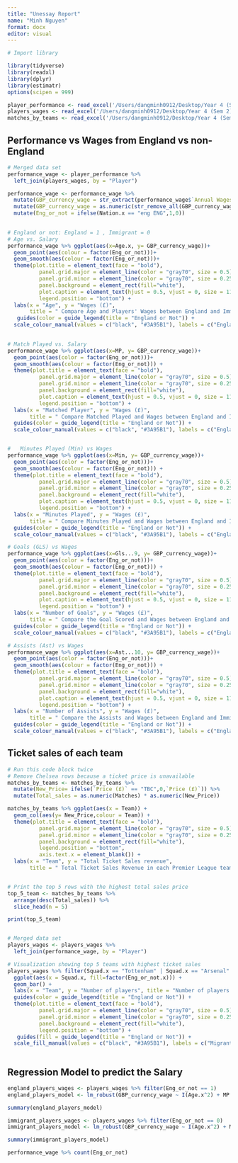 ```yaml
---
title: "Unessay Report"
name: "Minh Nguyen"
format: docx
editor: visual
---
```


```r
# Import library

library(tidyverse)
library(readxl)
library(dplyr)
library(estimatr)
options(scipen = 999)

player_performance <- read_excel('/Users/dangminh0912/Desktop/Year 4 (Sem 2)/GC 101/Unessay /Dataset/Excel File/Players performance.xlsx')
players_wages <- read_excel('/Users/dangminh0912/Desktop/Year 4 (Sem 2)/GC 101/Unessay /Dataset/Excel File/Players Wages.xlsx')
matches_by_teams <- read_excel('/Users/dangminh0912/Desktop/Year 4 (Sem 2)/GC 101/Unessay /Dataset/Excel File/Matches by Team.xlsx') 
```

## Performance vs Wages from England vs non-England

```r
# Merged data set
performance_wage <- player_performance %>% 
  left_join(players_wages, by = "Player") 

performance_wage <- performance_wage %>%  
  mutate(GBP_currency_wage = str_extract(performance_wage$`Annual Wages`, "£[ ]?[0-9,]+")) %>%  
  mutate(GBP_currency_wage = as.numeric(str_remove_all(GBP_currency_wage, "[£, ]"))) %>% 
  mutate(Eng_or_not = ifelse(Nation.x == "eng ENG",1,0))
  
```

```r

# England or not: England = 1 , Immigrant = 0
# Age vs. Salary
performance_wage %>% ggplot(aes(x=Age.x, y= GBP_currency_wage))+
  geom_point(aes(colour = factor(Eng_or_not)))+
  geom_smooth(aes(colour = factor(Eng_or_not)))+
  theme(plot.title = element_text(face = "bold"),
          panel.grid.major = element_line(color = "gray70", size = 0.5),
          panel.grid.minor = element_line(color = "gray70", size = 0.25),
          panel.background = element_rect(fill="white"),
          plot.caption = element_text(hjust = 0.5, vjust = 0, size = 11),
          legend.position = "bottom") +
  labs(x = "Age", y = "Wages (£)",
       title = " Compare Age and Players' Wages between England and Immigrants")+
   guides(color = guide_legend(title = "England or Not")) +
  scale_colour_manual(values = c("black", "#3A95B1"), labels = c("England", "Immigrants"))  
  

# Match Played vs. Salary
performance_wage %>% ggplot(aes(x=MP, y= GBP_currency_wage))+
  geom_point(aes(color = factor(Eng_or_not)))+
  geom_smooth(aes(colour = factor(Eng_or_not))) +
  theme(plot.title = element_text(face = "bold"),
          panel.grid.major = element_line(color = "gray70", size = 0.5),
          panel.grid.minor = element_line(color = "gray70", size = 0.25),
          panel.background = element_rect(fill="white"),
          plot.caption = element_text(hjust = 0.5, vjust = 0, size = 11),
          legend.position = "bottom") +
  labs(x = "Matched Player", y = "Wages (£)",
       title = " Compare Matched Played and Wages between England and Immigrants")+
  guides(color = guide_legend(title = "England or Not")) +
  scale_colour_manual(values = c("black", "#3A95B1"), labels = c("England", "Immigrants"))  


#	Minutes Played (Min) vs Wages
performance_wage %>% ggplot(aes(x=Min, y= GBP_currency_wage))+
  geom_point(aes(color = factor(Eng_or_not)))+
  geom_smooth(aes(colour = factor(Eng_or_not))) +
  theme(plot.title = element_text(face = "bold"),
          panel.grid.major = element_line(color = "gray70", size = 0.5),
          panel.grid.minor = element_line(color = "gray70", size = 0.25),
          panel.background = element_rect(fill="white"),
          plot.caption = element_text(hjust = 0.5, vjust = 0, size = 11),
          legend.position = "bottom") +
  labs(x = "Minutes Played", y = "Wages (£)",
       title = " Compare Minutes Played and Wages between England and Immigrants")+
  guides(color = guide_legend(title = "England or Not")) +
  scale_colour_manual(values = c("black", "#3A95B1"), labels = c("England", "Immigrants"))  

# Goals (GLS) vs Wages
performance_wage %>% ggplot(aes(x=Gls...9, y= GBP_currency_wage))+
  geom_point(aes(color = factor(Eng_or_not)))+
  geom_smooth(aes(colour = factor(Eng_or_not))) +
  theme(plot.title = element_text(face = "bold"),
          panel.grid.major = element_line(color = "gray70", size = 0.5),
          panel.grid.minor = element_line(color = "gray70", size = 0.25),
          panel.background = element_rect(fill="white"),
          plot.caption = element_text(hjust = 0.5, vjust = 0, size = 11),
          legend.position = "bottom") +
  labs(x = "Number of Goals", y = "Wages (£)",
       title = " Compare the Goal Scored and Wages between England and Immigrants")+
  guides(color = guide_legend(title = "England or Not")) +
  scale_colour_manual(values = c("black", "#3A95B1"), labels = c("England", "Immigrants"))

# Assists (Ast) vs Wages
performance_wage %>% ggplot(aes(x=Ast...10, y= GBP_currency_wage))+
  geom_point(aes(color = factor(Eng_or_not)))+
  geom_smooth(aes(colour = factor(Eng_or_not))) +
  theme(plot.title = element_text(face = "bold"),
          panel.grid.major = element_line(color = "gray70", size = 0.5),
          panel.grid.minor = element_line(color = "gray70", size = 0.25),
          panel.background = element_rect(fill="white"),
          plot.caption = element_text(hjust = 0.5, vjust = 0, size = 11),
          legend.position = "bottom") +
  labs(x = "Number of Assists", y = "Wages (£)",
       title = " Compare the Assists and Wages between England and Immigrants")+
  guides(color = guide_legend(title = "England or Not")) +
  scale_colour_manual(values = c("black", "#3A95B1"), labels = c("England", "Immigrants"))


```

## Ticket sales of each team

```r
# Run this code block twice
# Remove Chelsea rows because a ticket price is unavailable
matches_by_teams <- matches_by_teams %>%
  mutate(New_Price= ifelse(`Price (£)` == "TBC",0,`Price (£)`)) %>% 
  mutate(Total_sales = as.numeric(Matches) * as.numeric(New_Price))

matches_by_teams %>% ggplot(aes(x = Team)) +
  geom_col(aes(y= New_Price,colour = Team)) +
  theme(plot.title = element_text(face = "bold"),
          panel.grid.major = element_line(color = "gray70", size = 0.5),
          panel.grid.minor = element_line(color = "gray70", size = 0.25),
          panel.background = element_rect(fill="white"),
          legend.position = "bottom",
          axis.text.x = element_blank()) +
  labs(x = "Team", y = "Total Ticket Sales revenue",
       title = " Total Ticket Sales Revenue in each Premier League team")


# Print the top 5 rows with the highest total sales price 
top_5_team <- matches_by_teams %>%
  arrange(desc(Total_sales)) %>%
  slice_head(n = 5)

print(top_5_team)


# Merged data set
players_wages <- players_wages %>% 
  left_join(performance_wage, by = "Player") 

# Visualization showing top 5 teams with highest ticket sales
players_wages %>% filter(Squad.x == "Tottenham" | Squad.x == "Arsenal" | Squad.x == "Manchester Utd"| Squad.x == "West Ham" | Squad.x == "Manchester City") %>% 
  ggplot(aes(x = Squad.x, fill=factor(Eng_or_not.x))) + 
  geom_bar() +
  labs(x = "Team", y = "Number of players", title = "Number of players in top 5 teams with highest ticket sales") +
  guides(color = guide_legend(title = "England or Not")) +
  theme(plot.title = element_text(face = "bold"),
          panel.grid.major = element_line(color = "gray70", size = 0.5),
          panel.grid.minor = element_line(color = "gray70", size = 0.25),
          panel.background = element_rect(fill="white"),
          legend.position = "bottom") +
   guides(fill = guide_legend(title = "England or Not")) +
  scale_fill_manual(values = c("black", "#3A95B1"), labels = c("Migrants", "England"))
  

```

## Regression Model to predict the Salary

```r
england_players_wages <- players_wages %>% filter(Eng_or_not == 1) 
england_players_model <- lm_robust(GBP_currency_wage ~ I(Age.x^2) + MP + Gls...9 + Ast...10, data = england_players_wages)

summary(england_players_model)
```

```r
immigrant_players_wages <- players_wages %>% filter(Eng_or_not == 0) 
immigrant_players_model <- lm_robust(GBP_currency_wage ~ I(Age.x^2) + MP + Gls...9 + Ast...10, data = immigrant_players_wages)

summary(immigrant_players_model)
```

```r
performance_wage %>% count(Eng_or_not)
```
